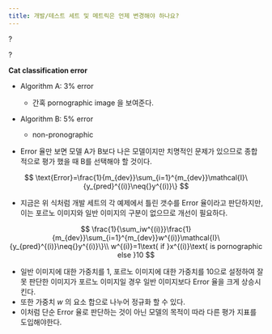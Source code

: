 ```yaml
---
title: 개발/테스트 세트 및 메트릭은 언제 변경해야 하나요?
---
```

?

?

**Cat classification error**

- Algorithm A: 3% error
    - 간혹 pornographic image 을 보여준다.
- Algorithm B: 5% error
    - non-pronographic

- Error 율만 보면 모델 A가 B보다 나은 모델이지만 치명적인 문제가 있으므로 종합적으로 평가 했을 때 B를 선택해야 할 것이다.

$$
\text{Error}=\frac{1}{m_{dev}}\sum_{i=1}^{m_{dev}}\mathcal{I}\{y_{pred}^{(i)}\neq{}y^{(i)}\}
$$

- 지금은 위 식처럼 개발 세트의 각 예제에서 틀린 갯수를 Error 율이라고 판단하지만, 이는 포르노 이미지와 일반 이미지의 구분이 없으므로 개선이 필요하다.

$$
\frac{1}{\sum_iw^{(i)}}\frac{1}{m_{dev}}\sum_{i=1}^{m_{dev}}w^{(i)}\mathcal{I}\{y_{pred}^{(i)}\neq{}y^{(i)}\}\\
w^{(i)}=1\text{ if }x^{(i)}\text{ is pornographic else }10
$$

- 일반 이미지에 대한 가중치를 1, 포르노 이미지에 대한 가중치를 10으로 설정하여 잘못 판단한 이미지가 포르노 이미지일 경우 일반 이미지보다 Error 율을 크게 상승시킨다.
- 또한 가중치 $w$ 의 요소 합으로 나누어 정규화 할 수 있다.
- 이처럼 단순 Error 율로 판단하는 것이 아닌 모델의 목적이 따라 다른 평가 지표를 도입해야한다.